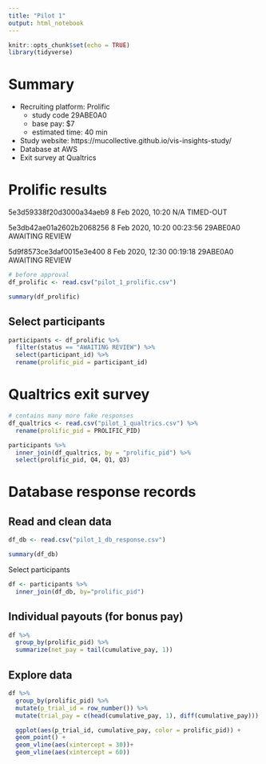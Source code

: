 ```yaml
---
title: "Pilot 1"
output: html_notebook
---
```

```r
knitr::opts_chunk$set(echo = TRUE)
library(tidyverse)
```

# Summary

- Recruiting platform: Prolific
  - study code 29ABE0A0
  - base pay: $7
  - estimated time: 40 min
- Study website: https://mucollective.github.io/vis-insights-study/
- Database at AWS
- Exit survey at Qualtrics



# Prolific results


5e3d59338f20d3000a34aeb9
8 Feb 2020, 10:20
N/A
TIMED-OUT

5e3db42ae01a2602b2068256
8 Feb 2020, 10:20
00:23:56
29ABE0A0
AWAITING REVIEW


5d9f8573ce3daf0015e3e400
8 Feb 2020, 12:30
00:19:18
29ABE0A0
AWAITING REVIEW

```r
# before approval
df_prolific <- read.csv("pilot_1_prolific.csv")
```

```r
summary(df_prolific)
```


## Select participants
```r
participants <- df_prolific %>%
  filter(status == "AWAITING REVIEW") %>%
  select(participant_id) %>%
  rename(prolific_pid = participant_id)
```



# Qualtrics exit survey

```r
# contains many more fake responses
df_qualtrics <- read.csv("pilot_1_qualtrics.csv") %>%
  rename(prolific_pid = PROLIFIC_PID) 

participants %>%
  inner_join(df_qualtrics, by = "prolific_pid") %>%
  select(prolific_pid, Q4, Q1, Q3)
```

# Database response records

## Read and clean data

```r
df_db <- read.csv("pilot_1_db_response.csv")
```

```r
summary(df_db)
```
Select participants

```r
df <- participants %>%
  inner_join(df_db, by="prolific_pid")
```


## Individual payouts (for bonus pay)

```r
df %>%
  group_by(prolific_pid) %>%
  summarize(net_pay = tail(cumulative_pay, 1))
```

## Explore data


```r
df %>%
  group_by(prolific_pid) %>%
  mutate(p_trial_id = row_number()) %>%
  mutate(trial_pay = c(head(cumulative_pay, 1), diff(cumulative_pay)))

  ggplot(aes(p_trial_id, cumulative_pay, color = prolific_pid)) + 
  geom_point() +
  geom_vline(aes(xintercept = 30))+
  geom_vline(aes(xintercept = 60))
```


